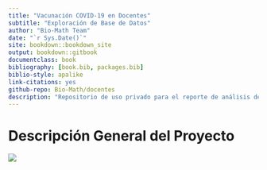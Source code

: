 ```yaml
--- 
title: "Vacunación COVID-19 en Docentes"
subtitle: "Exploración de Base de Datos"
author: "Bio-Math Team"
date: "`r Sys.Date()`"
site: bookdown::bookdown_site
output: bookdown::gitbook
documentclass: book
bibliography: [book.bib, packages.bib]
biblio-style: apalike
link-citations: yes
github-repo: Bio-Math/docentes
description: "Repositorio de uso privado para el reporte de análisis de datos relacionado con vacunación COVID-19 en docentes."
---
```



# Descripción General del Proyecto

<img src="img/logoBioMath.jpeg" style = "align:center"/> 
